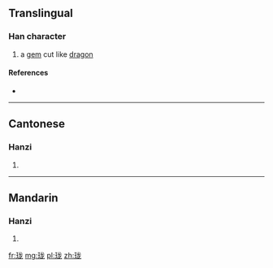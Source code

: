 {{also|瓏}}
==Translingual==

===Han character===
{{Han char|rn=96|rad=玉|as=05|sn=9|four=|canj=MGIKP}}

# a [[gem]] cut like [[dragon]]

====References====
* {{Han ref|kx=0730.081|hdz=21106.010|uh=73D1|ud=29649}}

----

==Cantonese==

===Hanzi===
{{yue-hanzi|jyut=|y=lung4|tra=瓏}}

# {{defn|lang=yue|sort=玉05}}

----

==Mandarin==

===Hanzi===
{{cmn-hanzi|tra=瓏|pin=[[lóng]] ([[long2]])|wg=lung<sup>2</sup>}}

# {{defn|lang=cmn|sort=玉05}}

[[fr:珑]]
[[mg:珑]]
[[pl:珑]]
[[zh:珑]]